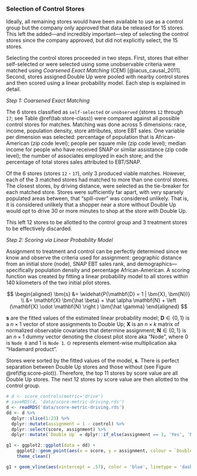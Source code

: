 
### Selection of Control Stores {-}

Ideally, all remaining stores would have been available to use as a control group but the company only approved that data be released for 15 stores. This left the added---and incredibly important---step of selecting the control stores since the company approved, but did not explicitly select, the 15 stores.

Selecting the control stores proceeded in two steps. First, stores that either self-selected or were selected using some unobservable criteria were matched using *Coarsened Exact Matching* (CEM) [@iacus_causal_2011]. Second, stores assigned Double Up were pooled with nearby control stores and then scored using a linear probability model. Each step is explained in detail.

*Step 1: Coarsened Exact Matching*

The 6 stores classified as `self-selected` or `unobserved` (stores `12` through `17`; see Table \@ref(tab:store-class)) were compared against all possible control stores for matches. Matching was done across 5 dimensions: race, income, population density, store attributes, store EBT sales. One variable per dimension was selected: percentage of population that is African-American (zip code level); people per square mile (zip code level); median income for people who have received SNAP or similar assistance (zip code level); the number of associates employed in each store; and the percentage of total stores sales attributed to EBT/SNAP.

Of the 6 stores (stores `12` - `17`), only 3 produced viable matches. However, each of the 3 matched stores had matched to more than one control stores. The closest stores, by driving distance, were selected as the tie-breaker for each matched store. Stores were sufficiently far apart, with very sparsely populated areas between, that "spill-over" was considered unlikely. That is, it is considered unlikely that a shopper near a store without Double Up would opt to drive 30 or more minutes to shop at the store *with* Double Up.

This left 12 stores to be allotted to the control group and 3 treatment stores to be effectively discarded.


*Step 2: Scoring via Linear Probability Model*

Assignment to treatment and control can be perfectly determined since we know and observe the criteria used for assignment: geographic distance from an initial store (node), SNAP EBT sales rank, and demographics---specifically population density and percentage African-American. A scoring function was created by fitting a linear probability model to all stores within 140 kilometers of the two initial pilot stores.

$$
\begin{aligned}
  \bm{s}  &= \widehat{P(\mathbf{D} = 1 | \bm{X}, \bm{N})} \\
          &= \mathbf{X} \bm{\hat \beta} + \hat \alpha \mathbf{N} + \left (\mathbf{X} \odot \mathbf{N} \right ) \bm{\hat \gamma}
\end{aligned}
$$

$\bm{s}$ are the fitted values of the estimated linear probability model; $\mathbf{D} \in \{0,1 \}$ is a $n \times 1$ vector of store assignments to Double Up; $\mathbf{X}$ is an $n \times k$ matrix of normalized observable covariates that determine assignment; $\mathbf{N} \in \{0, 1 \}$ is an $n \times 1$ dummy vector denoting the closest pilot store aka "Node", where $0$ is `Node 0` and $1$ is `Node 1`. $\odot$ represents element-wise multiplication aka "Hadamard product".

Stores were sorted by the fitted values of the model, $\bm{s}$. There is perfect separation between Double Up stores and those without (see Figure \@ref(fig:score-plot)). Therefore, the top 11 stores by score value are all Double Up stores. The next 12 stores by score value are then allotted to the control group.

```r
# d <- score_controls(metric='drive')
# saveRDS(d, 'data/score-metric-driving.rds')
d <- readRDS('data/score-metric-driving.rds')
dd <- d %>%
  dplyr::slice(1:23) %>%
  dplyr::mutate(assignment = 1 - control) %>%
  dplyr::select(score, assignment) %>%
  dplyr::mutate(`Double Up` = dplyr::if_else(assignment == 1, 'Yes', 'No'))

g1 <- ggplot2::ggplot(data = dd) + 
    ggplot2::geom_point(aes(x = score, y = assignment, colour = `Double Up`), size = 3) +
    theme_clean()

g1 + geom_vline(aes(xintercept = .57), color = 'blue', linetype = 'dashed')
```
